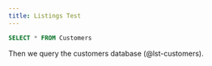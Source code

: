 ```yaml
---
title: Listings Test
---
```


```{#lst-customers .sql lst-cap="Customers Query"}
SELECT * FROM Customers
```

Then we query the customers database (@lst-customers).